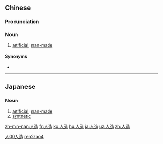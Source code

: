 ==Chinese==
{{zh-forms}}

===Pronunciation===
{{zh-pron
|m=rénzào
|c=jan4 zou6
|cat=noun
}}

===Noun===
{{zh-noun}}

# [[artificial]]; [[man-made]]

====Synonyms====
* {{zh-l|人工|tr=réngōng}}

[[Category:Elementary Mandarin|人00人造]]
[[Category:Elementary Mandarin|ren2zao4]]

----

==Japanese==
{{ja-kanjitab|じん|ぞう|yomi=on}}

===Noun===
{{ja-noun|じんぞう}}

# [[artificial]]; [[man-made]]
# [[synthetic]]

[[zh-min-nan:人造]]
[[fr:人造]]
[[ko:人造]]
[[hu:人造]]
[[ja:人造]]
[[uz:人造]]
[[zh:人造]]